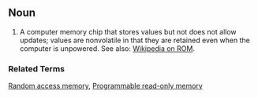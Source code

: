 == Noun ==
#A computer memory chip that stores values but not does not allow updates; values are nonvolatile in that they are retained even when the computer is unpowered.  See also: [[w:ROM|Wikipedia on ROM]].
=== Related Terms ===
[[Random access memory]], [[Programmable read-only memory]]